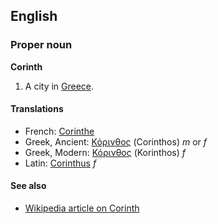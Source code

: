 ==English==
===Proper noun===
'''Corinth'''

#A city in [[Greece]].

====Translations====
*French: [[Corinthe]]
*Greek, Ancient: [[Κόρινθος]] (Corinthos) ''m'' or ''f''
*Greek, Modern: [[Κόρινθος]] (Korinthos) ''f'' <!-- the modern and ancient forms are spelled with different accent marks, so linking to both is important -->
*Latin: [[Corinthus]] ''f''


====See also====
*[[w:Corinth%2C_Greece|Wikipedia article on Corinth]]